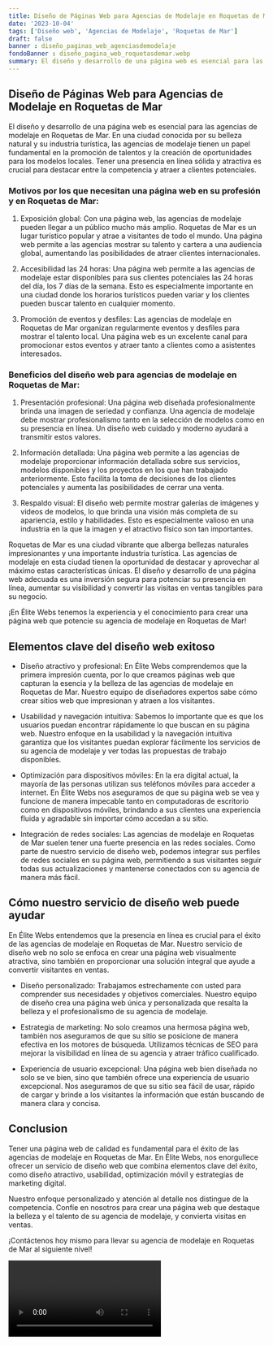 ```yaml
---
title: Diseño de Páginas Web para Agencias de Modelaje en Roquetas de Mar
date: '2023-10-04'
tags: ['Diseño web', 'Agencias de Modelaje', 'Roquetas de Mar']
draft: false
banner : diseño_paginas_web_agenciasdemodelaje
fondoBanner : diseño_pagina_web_roquetasdemar.webp
summary: El diseño y desarrollo de una página web es esencial para las agencias de modelaje en Roquetas de Mar. En una ciudad conocida por su belleza natural y su industria turística, las agencias de modelaje tienen un papel fundamental en la promoción de talentos y la creación de oportunidades para los modelos locales. Tener una presencia en línea sólida y atractiva es crucial para destacar entre la competencia y atraer a clientes potenciales.
---
```


## Diseño de Páginas Web para Agencias de Modelaje en Roquetas de Mar

El diseño y desarrollo de una página web es esencial para las agencias de modelaje en Roquetas de Mar. En una ciudad conocida por su belleza natural y su industria turística, las agencias de modelaje tienen un papel fundamental en la promoción de talentos y la creación de oportunidades para los modelos locales. Tener una presencia en línea sólida y atractiva es crucial para destacar entre la competencia y atraer a clientes potenciales.

### Motivos por los que necesitan una página web en su profesión y en Roquetas de Mar:

1. Exposición global: Con una página web, las agencias de modelaje pueden llegar a un público mucho más amplio. Roquetas de Mar es un lugar turístico popular y atrae a visitantes de todo el mundo. Una página web permite a las agencias mostrar su talento y cartera a una audiencia global, aumentando las posibilidades de atraer clientes internacionales.

2. Accesibilidad las 24 horas: Una página web permite a las agencias de modelaje estar disponibles para sus clientes potenciales las 24 horas del día, los 7 días de la semana. Esto es especialmente importante en una ciudad donde los horarios turísticos pueden variar y los clientes pueden buscar talento en cualquier momento.

3. Promoción de eventos y desfiles: Las agencias de modelaje en Roquetas de Mar organizan regularmente eventos y desfiles para mostrar el talento local. Una página web es un excelente canal para promocionar estos eventos y atraer tanto a clientes como a asistentes interesados.

### Beneficios del diseño web para agencias de modelaje en Roquetas de Mar:

1. Presentación profesional: Una página web diseñada profesionalmente brinda una imagen de seriedad y confianza. Una agencia de modelaje debe mostrar profesionalismo tanto en la selección de modelos como en su presencia en línea. Un diseño web cuidado y moderno ayudará a transmitir estos valores.

2. Información detallada: Una página web permite a las agencias de modelaje proporcionar información detallada sobre sus servicios, modelos disponibles y los proyectos en los que han trabajado anteriormente. Esto facilita la toma de decisiones de los clientes potenciales y aumenta las posibilidades de cerrar una venta.

3. Respaldo visual: El diseño web permite mostrar galerías de imágenes y videos de modelos, lo que brinda una visión más completa de su apariencia, estilo y habilidades. Esto es especialmente valioso en una industria en la que la imagen y el atractivo físico son tan importantes.

Roquetas de Mar es una ciudad vibrante que alberga bellezas naturales impresionantes y una importante industria turística. Las agencias de modelaje en esta ciudad tienen la oportunidad de destacar y aprovechar al máximo estas características únicas. El diseño y desarrollo de una página web adecuada es una inversión segura para potenciar su presencia en línea, aumentar su visibilidad y convertir las visitas en ventas tangibles para su negocio.

¡En Élite Webs tenemos la experiencia y el conocimiento para crear una página web que potencie su agencia de modelaje en Roquetas de Mar!

<GifSeo />

<Cta />

## Elementos clave del diseño web exitoso

- Diseño atractivo y profesional: En Élite Webs comprendemos que la primera impresión cuenta, por lo que creamos páginas web que capturan la esencia y la belleza de las agencias de modelaje en Roquetas de Mar. Nuestro equipo de diseñadores expertos sabe cómo crear sitios web que impresionan y atraen a los visitantes.

- Usabilidad y navegación intuitiva: Sabemos lo importante que es que los usuarios puedan encontrar rápidamente lo que buscan en su página web. Nuestro enfoque en la usabilidad y la navegación intuitiva garantiza que los visitantes puedan explorar fácilmente los servicios de su agencia de modelaje y ver todas las propuestas de trabajo disponibles.

- Optimización para dispositivos móviles: En la era digital actual, la mayoría de las personas utilizan sus teléfonos móviles para acceder a internet. En Élite Webs nos aseguramos de que su página web se vea y funcione de manera impecable tanto en computadoras de escritorio como en dispositivos móviles, brindando a sus clientes una experiencia fluida y agradable sin importar cómo accedan a su sitio.

- Integración de redes sociales: Las agencias de modelaje en Roquetas de Mar suelen tener una fuerte presencia en las redes sociales. Como parte de nuestro servicio de diseño web, podemos integrar sus perfiles de redes sociales en su página web, permitiendo a sus visitantes seguir todas sus actualizaciones y mantenerse conectados con su agencia de manera más fácil.

## Cómo nuestro servicio de diseño web puede ayudar

En Élite Webs entendemos que la presencia en línea es crucial para el éxito de las agencias de modelaje en Roquetas de Mar. Nuestro servicio de diseño web no solo se enfoca en crear una página web visualmente atractiva, sino también en proporcionar una solución integral que ayude a convertir visitantes en ventas.

- Diseño personalizado: Trabajamos estrechamente con usted para comprender sus necesidades y objetivos comerciales. Nuestro equipo de diseño crea una página web única y personalizada que resalta la belleza y el profesionalismo de su agencia de modelaje.

- Estrategia de marketing: No solo creamos una hermosa página web, también nos aseguramos de que su sitio se posicione de manera efectiva en los motores de búsqueda. Utilizamos técnicas de SEO para mejorar la visibilidad en línea de su agencia y atraer tráfico cualificado.

- Experiencia de usuario excepcional: Una página web bien diseñada no solo se ve bien, sino que también ofrece una experiencia de usuario excepcional. Nos aseguramos de que su sitio sea fácil de usar, rápido de cargar y brinde a los visitantes la información que están buscando de manera clara y concisa.

## Conclusion

Tener una página web de calidad es fundamental para el éxito de las agencias de modelaje en Roquetas de Mar. En Élite Webs, nos enorgullece ofrecer un servicio de diseño web que combina elementos clave del éxito, como diseño atractivo, usabilidad, optimización móvil y estrategias de marketing digital.

Nuestro enfoque personalizado y atención al detalle nos distingue de la competencia. Confíe en nosotros para crear una página web que destaque la belleza y el talento de su agencia de modelaje, y convierta visitas en ventas.

¡Contáctenos hoy mismo para llevar su agencia de modelaje en Roquetas de Mar al siguiente nivel!

<Video />

<CtaBot job='Agencias de Modelaje' city='Roquetas de Mar'/>

<Gmaps query='Roquetas de Mar+españa+maps' />